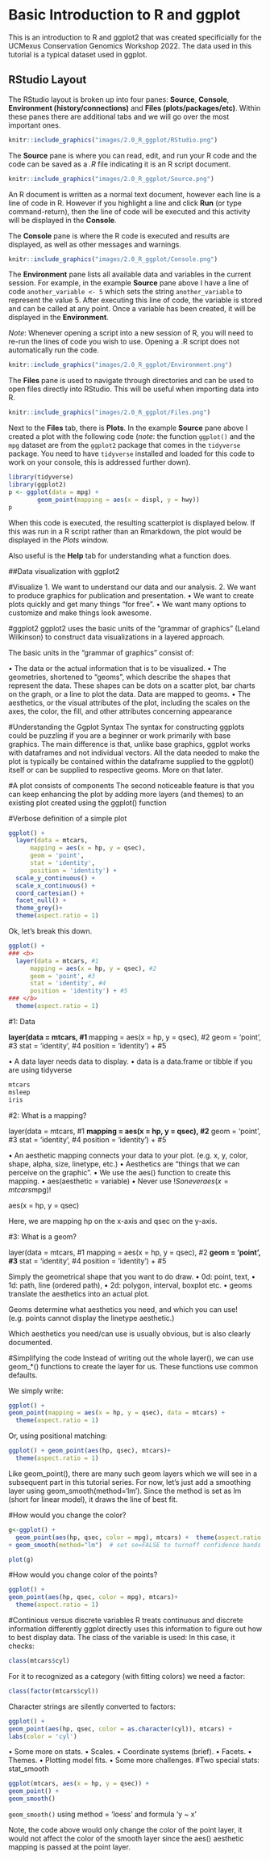 # Basic Introduction to R and ggplot

This is an introduction to R and ggplot2 that was created specificially for the UCMexus Conservation Genomics Workshop 2022.  The data used in this tutorial is a typical dataset used in ggplot.

## RStudio Layout

The RStudio layout is broken up into four panes: **Source**, **Console**, **Environment (history/connections)** and **Files (plots/packages/etc)**.  Within these panes there are additional tabs and we will go over the most important ones.  

```r
knitr::include_graphics("images/2.0_R_ggplot/RStudio.png")
```

The **Source** pane is where you can read, edit, and run your R code and the code can be saved as a *.R* file indicating it is an R script document.

```r
knitr::include_graphics("images/2.0_R_ggplot/Source.png")
```


An R document is written as a normal text document, however each line is a line of code in R.  However if you highlight a line and click **Run** (or type command-return), then the line of code will be executed and this activity will be displayed in the **Console**.

The **Console** pane is where the R code is executed and results are displayed, as well as other messages and warnings.

```r
knitr::include_graphics("images/2.0_R_ggplot/Console.png")
```
  
  
The **Environment** pane lists all available data and variables in the current session.  For example, in the example **Source** pane above I have a line of code `another_variable <- 5` which sets the string `another_variable` to represent the value 5.  After executing this line of code, the variable is stored and can be called at any point.  Once a variable has been created, it will be displayed in the **Environment**.  

*Note*: Whenever opening a script into a new session of R, you will need to re-run the lines of code you wish to use.  Opening a .R script does not automatically run the code.

```r
knitr::include_graphics("images/2.0_R_ggplot/Environment.png")
```

The **Files** pane is used to navigate through directories and can be used to open files directly into RStudio.  This will be useful when importing data into R.

```r
knitr::include_graphics("images/2.0_R_ggplot/Files.png")
```

Next to the **Files** tab, there is **Plots**.  In the example **Source** pane above I created a plot with the following code (*note*: the function `ggplot()` and the `mpg` dataset are from the `ggplot2` package that comes in the `tidyverse` package. You need to have `tidyverse` installed and loaded for this code to work on your console, this is addressed further down). 

```r
library(tidyverse)
library(ggplot2)
p <- ggplot(data = mpg) +
        geom_point(mapping = aes(x = displ, y = hwy))
p
```
  
When this code is executed, the resulting scatterplot is displayed below. If this was run in a R script rather than an Rmarkdown, the plot would be displayed in the *Plots* window.

Also useful is the **Help** tab for understanding what a function does.
    
##Data visualization with ggplot2
  
#Visualize
1. We want to understand our data and our analysis.
2. We want to produce graphics for publication and presentation.
    • We want to create plots quickly and get many things “for free”.
    • We want many options to customize and make things look awesome.

#ggplot2
ggplot2 uses the basic units of the “grammar of graphics” (Leland Wilkinson) to construct data visualizations in a layered approach.

The basic units in the “grammar of graphics” consist of:

 • The data or the actual information that is to be visualized.
 • The geometries, shortened to “geoms”, which describe the shapes that represent the data. These shapes can be dots on a scatter plot, bar charts on the graph, or a line to plot the data. Data are mapped to geoms.
 • The aesthetics, or the visual attributes of the plot, including the scales on the axes, the color, the fill, and other attributes concerning appearance

#Understanding the Ggplot Syntax
The syntax for constructing ggplots could be puzzling if you are a beginner or work primarily with base graphics. The main difference is that, unlike base graphics, ggplot works with dataframes and not individual vectors. All the data needed to make the plot is typically be contained within the dataframe supplied to the ggplot() itself or can be supplied to respective geoms. More on that later.

#A plot consists of components
The second noticeable feature is that you can keep enhancing the plot by adding more layers (and themes) to an existing plot created using the ggplot() function
  
#Verbose definition of a simple plot

```r
ggplot() +
  layer(data = mtcars,
      mapping = aes(x = hp, y = qsec),
      geom = 'point',
      stat = 'identity',
      position = 'identity') +
  scale_y_continuous() +
  scale_x_continuous() +
  coord_cartesian() +
  facet_null() +
  theme_grey()+
  theme(aspect.ratio = 1)
```
Ok, let's break this down.

```r
ggplot() +
### <b>
  layer(data = mtcars, #1
      mapping = aes(x = hp, y = qsec), #2
      geom = 'point', #3
      stat = 'identity', #4
      position = 'identity') + #5
### </b>
  theme(aspect.ratio = 1)
```

#1: Data

<b>layer(data = mtcars, #1 </b>
  mapping = aes(x = hp, y = qsec), #2
  geom = 'point', #3
  stat = 'identity', #4
  position = 'identity') + #5

  • A data layer needs data to display.
  • data is a data.frame or tibble if you are using tidyverse

```r
mtcars
msleep
iris
```

#2: What is a mapping?

layer(data = mtcars, #1
    <b> mapping = aes(x = hp, y = qsec), #2</b>
    geom = 'point', #3
    stat = 'identity', #4
    position = 'identity') + #5


  • An aesthetic mapping connects your data to your plot. (e.g. x, y, color, shape, alpha, size, linetype, etc.)
  • Aesthetics are “things that we can perceive on the graphic”.
  • We use the aes() function to create this mapping.
  • aes(aesthetic = variable)
  • Never use $! So never aes(x = mtcars$mpg)!

aes(x = hp, y = qsec)

Here, we are mapping hp on the x-axis and qsec on the y-axis.

#3: What is a geom?

layer(data = mtcars, #1
    mapping = aes(x = hp, y = qsec), #2
    <b> geom = 'point', #3 </b>
    stat = 'identity', #4
    position = 'identity') + #5

Simply the geometrical shape that you want to do draw.
  • 0d: point, text,
  • 1d: path, line (ordered path),
  • 2d: polygon, interval, boxplot etc.
  • geoms translate the aesthetics into an actual plot.

Geoms determine what aesthetics you need, and which you can use! (e.g. points cannot display the linetype aesthetic.)
  
Which aesthetics you need/can use is usually obvious, but is also clearly documented.
  
#Simplifying the code
Instead of writing out the whole layer(), we can use geom_*() functions to create the layer for us. These functions use common defaults.

We simply write:

```r
ggplot() +
geom_point(mapping = aes(x = hp, y = qsec), data = mtcars) +
  theme(aspect.ratio = 1)
```
  
Or, using positional matching:

```r
ggplot() + geom_point(aes(hp, qsec), mtcars)+
  theme(aspect.ratio = 1)
```

Like geom_point(), there are many such geom layers which we will see in a subsequent part in this tutorial series. For now, let’s just add a smoothing layer using geom_smooth(method='lm'). Since the method is set as lm (short for linear model), it draws the line of best fit.

#How would you change the color?
```r
g<-ggplot() +
  geom_point(aes(hp, qsec, color = mpg), mtcars) +  theme(aspect.ratio = 1) 
+ geom_smooth(method="lm")  # set se=FALSE to turnoff confidence bands

plot(g)
```

#How would you change color of the points?
```r
ggplot() +
geom_point(aes(hp, qsec, color = mpg), mtcars)+
  theme(aspect.ratio = 1)
```

#Continious versus discrete variables
R treats continuous and discrete information differently
ggplot directly uses this information to figure out how to best display data.
The class of the variable is used:
In this case, it checks:
```r
class(mtcars$cyl)
```

For it to recognized as a category (with fitting colors) we need a factor:
```r
class(factor(mtcars$cyl))
```

Character strings are silently converted to factors:
```r
ggplot() +
geom_point(aes(hp, qsec, color = as.character(cyl)), mtcars) +
labs(color = 'cyl')
```


• Some more on stats.
• Scales.
• Coordinate systems (brief).
• Facets.
• Themes.
• Plotting model fits.
• Some more challenges.
#Two special stats: stat_smooth
```r
ggplot(mtcars, aes(x = hp, y = qsec)) +
geom_point() +
geom_smooth()
```
 `geom_smooth()` using method = 'loess' and formula 'y ~ x'

Note, the code above would only change the color of the point layer, it would not affect the color of the smooth layer since the aes() aesthetic mapping is passed at the point layer.


